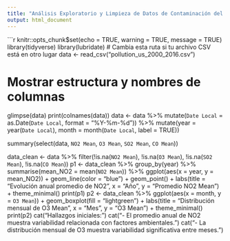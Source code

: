 ---
title: "Análisis Exploratorio y Limpieza de Datos de Contaminación del Aire"
output: html_document
---

```{r setup, include=TRUE}
knitr::opts_chunk$set(echo = TRUE, warning = TRUE, message = TRUE)
library(tidyverse)
library(lubridate)
# Cambia esta ruta si tu archivo CSV está en otro lugar
data <- read_csv("pollution_us_2000_2016.csv")

# Mostrar estructura y nombres de columnas
glimpse(data)
print(colnames(data))
data <- data %>%
  mutate(`Date Local` = as.Date(`Date Local`, format = "%Y-%m-%d")) %>%
  mutate(year = year(`Date Local`), month = month(`Date Local`, label = TRUE))

summary(select(data, `NO2 Mean`, `O3 Mean`, `SO2 Mean`, `CO Mean`))

data_clean <- data %>%
  filter(!is.na(`NO2 Mean`), !is.na(`O3 Mean`), !is.na(`SO2 Mean`), !is.na(`CO Mean`))
p1 <- data_clean %>%
  group_by(year) %>%
  summarise(mean_NO2 = mean(`NO2 Mean`)) %>%
  ggplot(aes(x = year, y = mean_NO2)) +
  geom_line(color = "blue") + geom_point() +
  labs(title = "Evolución anual promedio de NO2", x = "Año", y = "Promedio NO2 Mean") +
  theme_minimal()
print(p1)
p2 <- data_clean %>%
  ggplot(aes(x = month, y = `O3 Mean`)) +
  geom_boxplot(fill = "lightgreen") +
  labs(title = "Distribución mensual de O3 Mean", x = "Mes", y = "O3 Mean") +
  theme_minimal()
print(p2)
cat("Hallazgos iniciales:\n")
cat("- El promedio anual de NO2 muestra variabilidad relacionada con factores ambientales.\n")
cat("- La distribución mensual de O3 muestra variabilidad significativa entre meses.\n")
